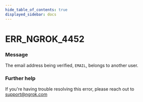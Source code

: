 ```yaml
---
hide_table_of_contents: true
displayed_sidebar: docs
---
```



# ERR_NGROK_4452

### Message

The email address being verified, `EMAIL`, belongs to another user.

### Further help

If you're having trouble resolving this error, please reach out to [support@ngrok.com](mailto:support@ngrok.com?subject=Help%20with%20ERR_NGROK_4452)

<ErrorDetails error="err_ngrok_4452" />
